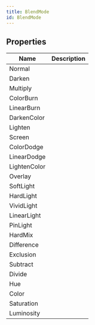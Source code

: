 ```yaml
---
title: BlendMode
id: BlendMode
---
```


## Properties

| Name | Description |
| - | - |
| Normal |  |
| Darken |  |
| Multiply |  |
| ColorBurn |  |
| LinearBurn |  |
| DarkenColor |  |
| Lighten |  |
| Screen |  |
| ColorDodge |  |
| LinearDodge |  |
| LightenColor |  |
| Overlay |  |
| SoftLight |  |
| HardLight |  |
| VividLight |  |
| LinearLight |  |
| PinLight |  |
| HardMix |  |
| Difference |  |
| Exclusion |  |
| Subtract |  |
| Divide |  |
| Hue |  |
| Color |  |
| Saturation |  |
| Luminosity |  |
